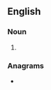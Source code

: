 ==English==

===Noun===
{{head|en|noun plural form}}

# {{plural of|braincase|lang=en}}

===Anagrams===
* {{anagrams|en|a=aabceinrss|Arabicness}}